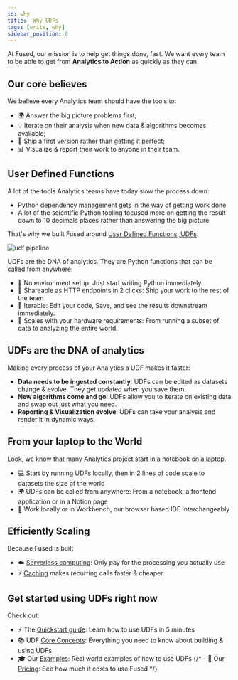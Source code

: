 ```yaml
---
id: why
title:  Why UDFs
tags: [write, why]
sidebar_position: 0
---
```


At Fused, our mission is to help get things done, fast. We want every team to be able to get from **Analytics to Action** as quickly as they can. 

## Our core believes

We believe every Analytics team should have the tools to:
- 🌍 Answer the big picture problems first;
- 💡 Iterate on their analysis when new data & algorithms becomes available;
- 🏃 Ship a first version rather than getting it perfect;
- 📊 Visualize & report their work to anyone in their team.

## User Defined Functions

A lot of the tools Analytics teams have today slow the process down:
- Python dependency management gets in the way of getting work done.
- A lot of the scientific Python tooling focused more on getting the result down to 10 decimals places rather than answering the big picture

That's why we built Fused around [User Defined Functions, UDFs](/core-concepts/write/). 

![udf pipeline](./images/udf_pipeline.jpeg)

UDFs are the DNA of analytics. They are Python functions that can be called from anywhere:
- 🐍 No environment setup: Just start writing Python immediately.
- 🔗 Shareable as HTTP endpoints in 2 clicks: Ship your work to the rest of the team
- 🔄 Iterable: Edit your code, Save, and see the results downstream immediately.
- 🚀 Scales with your hardware requirements: From running a subset of data to analyzing the entire world.

## UDFs are the DNA of analytics

Making every process of your Analytics a UDF makes it faster:

- **Data needs to be ingested constantly**: UDFs can be edited as datasets change & evolve. They get updated when you save them. 
- **New algorithms come and go**: UDFs allow you to iterate on existing data and swap out just what you need.
- **Reporting & Visualization evolve**: UDFs can take your analysis and render it in dynamic ways.

## From your laptop to the World

Look, we know that many Analytics project start in a notebook on a laptop. 

- 💻 Start by running UDFs locally, then in 2 lines of code scale to datasets the size of the world
- 🌍 UDFs can be called from anywhere: From a notebook, a frontend application or in a Notion page
- 🔀 Work locally or in Workbench, our browser based IDE interchangeably  


## Efficiently Scaling

Because Fused is built 
- ☁️ [Serverless computing](/core-concepts/run-udfs/): Only pay for the processing you actually use
- ⚡️ [Caching](/core-concepts/cache/) makes recurring calls faster & cheaper

## Get started using UDFs right now

Check out:
- ⚡️ The [Quickstart guide](/quickstart): Learn how to use UDFs in 5 minutes
- 📚 UDF [Core Concepts](/core-concepts/): Everything you need to know about building & using UDFs
- 🎓 Our [Examples](/user-guide/examples/): Real world examples of how to use UDFs
{/* - 🚀 Our [Pricing](https://fused.ai/pricing): See how much it costs to use Fused */}